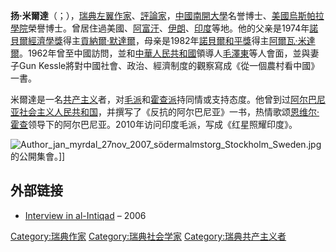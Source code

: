 {{Infobox person/Wikidata|fetchwikidata=ALL}}
'''扬·米爾達 '''（{{lang-sv|Jan Myrdal}}；{{bd|1927年|7月19日|2020年|10月30日|catIdx=Myrdal}}），[[瑞典|瑞典]][[左翼|左翼]][[作家|作家]]、[[評論家|評論家]]，[[中國|中國]][[南開大學|南開大學]]名誉博士、[[美國|美國]][[烏斯帕拉學院|烏斯帕拉學院]]榮譽博士。曾居住過美國、[[阿富汗|阿富汗]]、[[伊朗|伊朗]]、[[印度|印度]]等地。他的父亲是1974年[[諾貝爾經濟學獎|諾貝爾經濟學獎]]得主[[貢納爾·默達爾|貢納爾·默達爾]]，母亲是1982年[[諾貝爾和平獎|諾貝爾和平獎]]得主[[阿爾瓦·米達爾|阿爾瓦·米達爾]]。1962年曾至中國訪問，並和[[中華人民共和國|中華人民共和國]]領導人[[毛澤東|毛澤東]]等人會面，並與妻子Gun Kessle將對中國社會、政治、經濟制度的觀察寫成《從一個農村看中國》一書。

米爾達是一名[[共产主义|共产主义]]者，对[[毛派|毛派]]和[[霍查派|霍查派]]持同情或支持态度。他曾到过[[阿尔巴尼亚社会主义人民共和国|阿尔巴尼亚社会主义人民共和国]]，并撰写了《反抗的阿尔巴尼亚》一书，热情歌颂[[恩维尔·霍查|恩维尔·霍查]]领导下的阿尔巴尼亚。2010年访问印度毛派，写成《红星照耀印度》。

[[File:Author_jan_myrdal_27nov_2007_södermalmstorg_Stockholm_Sweden.jpg|thumb]]的公開集會。]]

==外部链接==
* [http://www.antiimperialista.org/hu/node/4236 Interview in al-Intiqad] {{Wayback|url=http://www.antiimperialista.org/hu/node/4236 |date=20201108081431 }} – 2006

{{Authority control}}
[[Category:瑞典作家|Category:瑞典作家]]
[[Category:瑞典社会学家|Category:瑞典社会学家]]
[[Category:瑞典共产主义者|Category:瑞典共产主义者]]